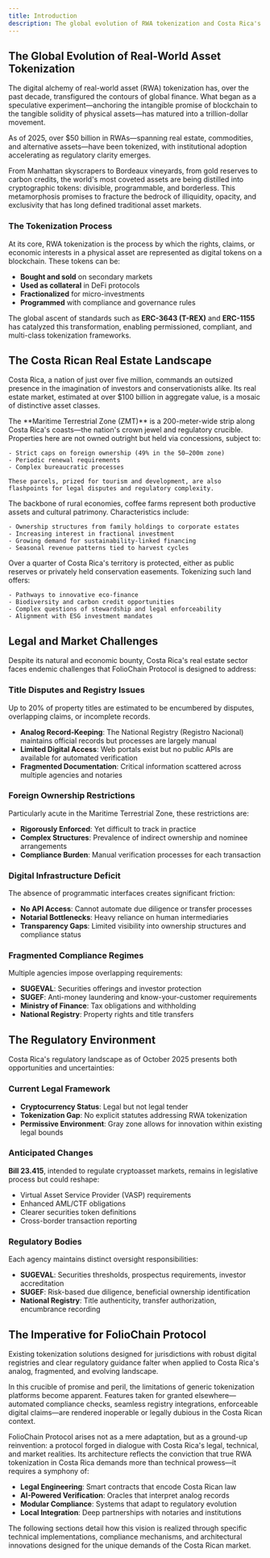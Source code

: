 ```yaml
---
title: Introduction
description: The global evolution of RWA tokenization and Costa Rica's unique market landscape
---
```



## The Global Evolution of Real-World Asset Tokenization

The digital alchemy of real-world asset (RWA) tokenization has, over the past decade, transfigured the contours of global finance. What began as a speculative experiment—anchoring the intangible promise of blockchain to the tangible solidity of physical assets—has matured into a trillion-dollar movement.

<Aside type="note">
As of 2025, over $50 billion in RWAs—spanning real estate, commodities, and alternative assets—have been tokenized, with institutional adoption accelerating as regulatory clarity emerges.
</Aside>

From Manhattan skyscrapers to Bordeaux vineyards, from gold reserves to carbon credits, the world's most coveted assets are being distilled into cryptographic tokens: divisible, programmable, and borderless. This metamorphosis promises to fracture the bedrock of illiquidity, opacity, and exclusivity that has long defined traditional asset markets.

### The Tokenization Process

At its core, RWA tokenization is the process by which the rights, claims, or economic interests in a physical asset are represented as digital tokens on a blockchain. These tokens can be:

- **Bought and sold** on secondary markets
- **Used as collateral** in DeFi protocols  
- **Fractionalized** for micro-investments
- **Programmed** with compliance and governance rules

The global ascent of standards such as **ERC-3643 (T-REX)** and **ERC-1155** has catalyzed this transformation, enabling permissioned, compliant, and multi-class tokenization frameworks.

## The Costa Rican Real Estate Landscape

Costa Rica, a nation of just over five million, commands an outsized presence in the imagination of investors and conservationists alike. Its real estate market, estimated at over $100 billion in aggregate value, is a mosaic of distinctive asset classes.

<Tabs>
  <TabItem label="Maritime Zone Properties">
    The **Maritime Terrestrial Zone (ZMT)** is a 200-meter-wide strip along Costa Rica's coasts—the nation's crown jewel and regulatory crucible. Properties here are not owned outright but held via concessions, subject to:
    
    - Strict caps on foreign ownership (49% in the 50–200m zone)
    - Periodic renewal requirements
    - Complex bureaucratic processes
    
    These parcels, prized for tourism and development, are also flashpoints for legal disputes and regulatory complexity.
  </TabItem>
  
  <TabItem label="Coffee Farms">
    The backbone of rural economies, coffee farms represent both productive assets and cultural patrimony. Characteristics include:
    
    - Ownership structures from family holdings to corporate estates
    - Increasing interest in fractional investment
    - Growing demand for sustainability-linked financing
    - Seasonal revenue patterns tied to harvest cycles
  </TabItem>
  
  <TabItem label="Conservation Land">
    Over a quarter of Costa Rica's territory is protected, either as public reserves or privately held conservation easements. Tokenizing such land offers:
    
    - Pathways to innovative eco-finance
    - Biodiversity and carbon credit opportunities
    - Complex questions of stewardship and legal enforceability
    - Alignment with ESG investment mandates
  </TabItem>
</Tabs>

## Legal and Market Challenges

Despite its natural and economic bounty, Costa Rica's real estate sector faces endemic challenges that FolioChain Protocol is designed to address:

### Title Disputes and Registry Issues

<Aside type="caution">
Up to 20% of property titles are estimated to be encumbered by disputes, overlapping claims, or incomplete records.
</Aside>

- **Analog Record-Keeping**: The National Registry (Registro Nacional) maintains official records but processes are largely manual
- **Limited Digital Access**: Web portals exist but no public APIs are available for automated verification
- **Fragmented Documentation**: Critical information scattered across multiple agencies and notaries

### Foreign Ownership Restrictions

Particularly acute in the Maritime Terrestrial Zone, these restrictions are:

- **Rigorously Enforced**: Yet difficult to track in practice
- **Complex Structures**: Prevalence of indirect ownership and nominee arrangements
- **Compliance Burden**: Manual verification processes for each transaction

### Digital Infrastructure Deficit

The absence of programmatic interfaces creates significant friction:

- **No API Access**: Cannot automate due diligence or transfer processes
- **Notarial Bottlenecks**: Heavy reliance on human intermediaries
- **Transparency Gaps**: Limited visibility into ownership structures and compliance status

### Fragmented Compliance Regimes

Multiple agencies impose overlapping requirements:

- **SUGEVAL**: Securities offerings and investor protection
- **SUGEF**: Anti-money laundering and know-your-customer requirements  
- **Ministry of Finance**: Tax obligations and withholding
- **National Registry**: Property rights and title transfers

## The Regulatory Environment

Costa Rica's regulatory landscape as of October 2025 presents both opportunities and uncertainties:

### Current Legal Framework

- **Cryptocurrency Status**: Legal but not legal tender
- **Tokenization Gap**: No explicit statutes addressing RWA tokenization
- **Permissive Environment**: Gray zone allows for innovation within existing legal bounds

### Anticipated Changes

**Bill 23.415**, intended to regulate cryptoasset markets, remains in legislative process but could reshape:

- Virtual Asset Service Provider (VASP) requirements
- Enhanced AML/CTF obligations
- Clearer securities token definitions
- Cross-border transaction reporting

### Regulatory Bodies

Each agency maintains distinct oversight responsibilities:

- **SUGEVAL**: Securities thresholds, prospectus requirements, investor accreditation
- **SUGEF**: Risk-based due diligence, beneficial ownership identification
- **National Registry**: Title authenticity, transfer authorization, encumbrance recording

## The Imperative for FolioChain Protocol

<Aside type="tip">
Existing tokenization solutions designed for jurisdictions with robust digital registries and clear regulatory guidance falter when applied to Costa Rica's analog, fragmented, and evolving landscape.
</Aside>

In this crucible of promise and peril, the limitations of generic tokenization platforms become apparent. Features taken for granted elsewhere—automated compliance checks, seamless registry integrations, enforceable digital claims—are rendered inoperable or legally dubious in the Costa Rican context.

FolioChain Protocol arises not as a mere adaptation, but as a ground-up reinvention: a protocol forged in dialogue with Costa Rica's legal, technical, and market realities. Its architecture reflects the conviction that true RWA tokenization in Costa Rica demands more than technical prowess—it requires a symphony of:

- **Legal Engineering**: Smart contracts that encode Costa Rican law
- **AI-Powered Verification**: Oracles that interpret analog records  
- **Modular Compliance**: Systems that adapt to regulatory evolution
- **Local Integration**: Deep partnerships with notaries and institutions

The following sections detail how this vision is realized through specific technical implementations, compliance mechanisms, and architectural innovations designed for the unique demands of the Costa Rican market.